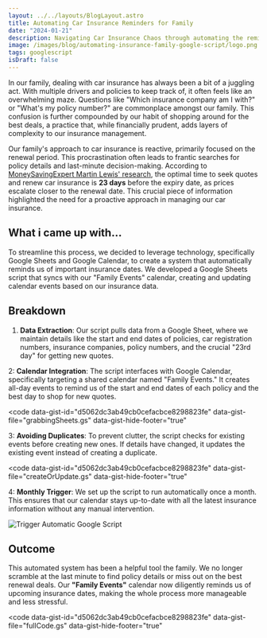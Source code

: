 ```yaml
---
layout: ../../layouts/BlogLayout.astro
title: Automating Car Insurance Reminders for Family
date: "2024-01-21"
description: Navigating Car Insurance Chaos through automating the reminder system for family.
image: /images/blog/automating-insurance-family-google-script/logo.png
tags: googlescript
isDraft: false
---
```


In our family, dealing with car insurance has always been a bit of a juggling act. With multiple drivers and policies to keep track of, it often feels like an overwhelming maze. Questions like "Which insurance company am I with?" or "What's my policy number?" are commonplace amongst our family. This confusion is further compounded by our habit of shopping around for the best deals, a practice that, while financially prudent, adds layers of complexity to our insurance management.

Our family's approach to car insurance is reactive, primarily focused on the renewal period. This procrastination often leads to frantic searches for policy details and last-minute decision-making. According to [MoneySavingExpert Martin Lewis' research](https://www.moneysavingexpert.com/insurance/car-insurance/how-to-get-cheap-car-insurance/), the optimal time to seek quotes and renew car insurance is **23 days** before the expiry date, as prices escalate closer to the renewal date. This crucial piece of information highlighted the need for a proactive approach in managing our car insurance.

## What i came up with...

To streamline this process, we decided to leverage technology, specifically Google Sheets and Google Calendar, to create a system that automatically reminds us of important insurance dates. We developed a Google Sheets script that syncs with our "Family Events" calendar, creating and updating calendar events based on our insurance data.

## Breakdown

1. **Data Extraction**: Our script pulls data from a Google Sheet, where we maintain details like the start and end dates of policies, car registration numbers, insurance companies, policy numbers, and the crucial "23rd day" for getting new quotes.

2: **Calendar Integration**: The script interfaces with Google Calendar, specifically targeting a shared calendar named "Family Events." It creates all-day events to remind us of the start and end dates of each policy and the best day to shop for new quotes.

<code
  data-gist-id="d5062dc3ab49cb0cefacbce8298823fe"
  data-gist-file="grabbingSheets.gs"
  data-gist-hide-footer="true"
></code>

3: **Avoiding Duplicates**: To prevent clutter, the script checks for existing events before creating new ones. If details have changed, it updates the existing event instead of creating a duplicate.

<code
  data-gist-id="d5062dc3ab49cb0cefacbce8298823fe"
  data-gist-file="createOrUpdate.gs"
  data-gist-hide-footer="true"
></code>

4: **Monthly Trigger**: We set up the script to run automatically once a month. This ensures that our calendar stays up-to-date with all the latest insurance information without any manual intervention.

![Trigger Automatic Google Script](/images/blog/automating-insurance-family-google-script/trigger.png)

## Outcome

This automated system has been a helpful tool the family. We no longer scramble at the last minute to find policy details or miss out on the best renewal deals. Our **"Family Events"** calendar now diligently reminds us of upcoming insurance dates, making the whole process more manageable and less stressful.

<code
  data-gist-id="d5062dc3ab49cb0cefacbce8298823fe"
  data-gist-file="fullCode.gs"
  data-gist-hide-footer="true"
></code>
